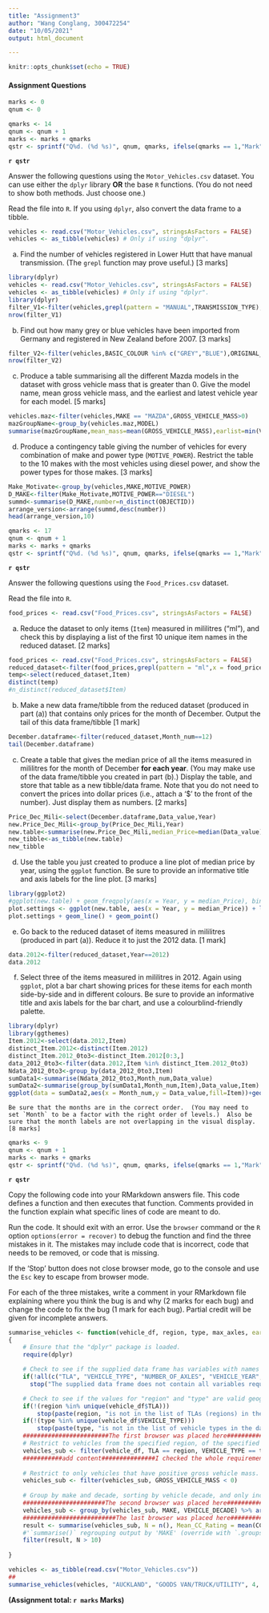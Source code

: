 ---
title: "Assignment3"
author: "Wang Conglang, 300472254"
date: "10/05/2021"
output: html_document

---

```{r setup, include=FALSE}
knitr::opts_chunk$set(echo = TRUE)
```

#### Assignment Questions   

```{r include = FALSE}
marks <- 0
qnum <- 0
```

```{r include = FALSE}
qmarks <- 14
qnum <- qnum + 1
marks <- marks + qmarks
qstr <- sprintf("Q%d. (%d %s)", qnum, qmarks, ifelse(qmarks == 1,"Mark", "Marks"))
```

**`r qstr`**

Answer the following questions using the `Motor_Vehicles.csv` dataset. You can use either the `dplyr` library **OR** the base `R` functions. (You do not need to show both methods.  Just choose one.)

Read the file into `R`. If you using `dplyr`, also convert the data frame to a tibble.

```{r comment = "", eval = FALSE}
vehicles <- read.csv("Motor_Vehicles.csv", stringsAsFactors = FALSE)
vehicles <- as_tibble(vehicles) # Only if using "dplyr".
```

a. Find the number of vehicles registered in Lower Hutt that have manual transmission.  (The `grepl` function may prove useful.) [3 marks]
```{r}
library(dplyr)
vehicles <- read.csv("Motor_Vehicles.csv", stringsAsFactors = FALSE)
vehicles <- as_tibble(vehicles) # Only if using "dplyr".
library(dplyr)
filter_V1<-filter(vehicles,grepl(pattern = "MANUAL",TRANSMISSION_TYPE),TLA=="LOWER HUTT CITY")
nrow(filter_V1)
```
b. Find out how many grey or blue vehicles have been imported from Germany and registered in New Zealand before 2007. [3 marks]
```{r}
filter_V2<-filter(vehicles,BASIC_COLOUR %in% c("GREY","BLUE"),ORIGINAL_COUNTRY == "GERMANY",FIRST_NZ_REGISTRATION_YEAR<2007)
nrow(filter_V2)
```
c. Produce a table summarising all the different Mazda models in the dataset with gross vehicle mass that is greater than 0. Give the model name, mean gross vehicle mass, and the earliest and latest vehicle year for each model. [5 marks]
```{r}
vehicles.maz<-filter(vehicles,MAKE == "MAZDA",GROSS_VEHICLE_MASS>0)
mazGroupName<-group_by(vehicles.maz,MODEL)
summarise(mazGroupName,mean_mass=mean(GROSS_VEHICLE_MASS),earlist=min(VEHICLE_YEAR),latest=max(VEHICLE_YEAR))
```
d. Produce a contingency table giving the number of vehicles for every combination of make and power type (`MOTIVE_POWER`). Restrict the table to the 10 makes with the most vehicles using diesel power, and show the power types for those makes. [3 marks]
```{r}
Make_Motivate<-group_by(vehicles,MAKE,MOTIVE_POWER)
D_MAKE<-filter(Make_Motivate,MOTIVE_POWER=="DIESEL")
summd<-summarise(D_MAKE,number=n_distinct(OBJECTID))
arrange_version<-arrange(summd,desc(number))
head(arrange_version,10)
```

```{r include = FALSE}
qmarks <- 17
qnum <- qnum + 1
marks <- marks + qmarks
qstr <- sprintf("Q%d. (%d %s)", qnum, qmarks, ifelse(qmarks == 1,"Mark", "Marks"))
```

**`r qstr`**

Answer the following questions using the `Food_Prices.csv` dataset.

Read the file into `R`.

```{r comment = "", eval = FALSE}
food_prices <- read.csv("Food_Prices.csv", stringsAsFactors = FALSE)
```

a. Reduce the dataset to only items (`Item`) measured in mililitres ("ml"), and check this by displaying a list of the first 10 unique item names in the reduced dataset. [2 marks]
```{r}
food_prices <- read.csv("Food_Prices.csv", stringsAsFactors = FALSE)
reduced_dataset<-filter(food_prices,grepl(pattern = "ml",x = food_prices$Item))
temp<-select(reduced_dataset,Item)
distinct(temp)
#n_distinct(reduced_dataset$Item)
```
b. Make a new data frame/tibble from the reduced dataset (produced in part (a)) that contains only prices for the month of December.  Output the tail of this data frame/tibble [1 mark]
```{r}
December.dataframe<-filter(reduced_dataset,Month_num==12)
tail(December.dataframe)
```
c. Create a table that gives the median price of all the items measured in mililitres for the month of December **for each year**.  (You may make use of the data frame/tibble you created in part (b).)  Display the table, and store that table as a new tibble/data frame. Note that you do not need to convert the prices into dollar prices (i.e., attach a '\$' to the front of the number).  Just display them as numbers. [2 marks]
```{r}
Price_Dec_Mili<-select(December.dataframe,Data_value,Year)
new.Price_Dec_Mili<-group_by(Price_Dec_Mili,Year)
new.table<-summarise(new.Price_Dec_Mili,median_Price=median(Data_value),.groups = "keep")
new_tibble<-as_tibble(new.table)
new_tibble

```
d. Use the table you just created to produce a line plot of median price by year, using the `ggplot` function. Be sure to provide an informative title and axis labels for the line plot. [3 marks]
```{r}

library(ggplot2)
#ggplot(new.table) + geom_freqpoly(aes(x = Year, y = median_Price), binwidth = 5) + labs(x = "Year", y = "Median Price")
plot.settings <- ggplot(new.table, aes(x = Year, y = median_Price)) + labs(x = "Year", y = "Median Price",title = "median Price & year diagram") + theme_classic()
plot.settings + geom_line() + geom_point()

```
e. Go back to the reduced dataset of items measured in mililitres (produced in part (a)). Reduce it to just the 2012 data. [1 mark]
```{r}
data.2012<-filter(reduced_dataset,Year==2012)
data.2012
```
f. Select three of the items measured in mililitres in 2012. Again using `ggplot`, plot a bar chart showing prices for these items for each month side-by-side and in different colours. Be sure to provide an informative title and axis labels for the bar chart, and use a colourblind-friendly palette.
```{r}
library(dplyr)
library(ggthemes)
Item.2012<-select(data.2012,Item)
distinct_Item.2012<-distinct(Item.2012)
distinct_Item.2012_0to3<-distinct_Item.2012[0:3,]
data_2012_0to3<-filter(data.2012,Item %in% distinct_Item.2012_0to3)
Ndata_2012_0to3<-group_by(data_2012_0to3,Item)
sumData1<-summarise(Ndata_2012_0to3,Month_num,Data_value)
sumData2<-summarise(group_by(sumData1,Month_num,Item),Data_value,Item)
ggplot(data = sumData2,aes(x = Month_num,y = Data_value,fill=Item))+geom_col( position = 'dodge',width = 0.5)+scale_fill_colorblind()
```

    Be sure that the months are in the correct order.  (You may need to set `Month` to be a factor with the right order of levels.)  Also be sure that the month labels are not overlapping in the visual display. [8 marks]

```{r include = FALSE}
qmarks <- 9
qnum <- qnum + 1
marks <- marks + qmarks
qstr <- sprintf("Q%d. (%d %s)", qnum, qmarks, ifelse(qmarks == 1,"Mark", "Marks"))
```

**`r qstr`**

Copy the following code into your RMarkdown answers file. This code defines a function and then executes that function. Comments provided in the function explain what specific lines of code are meant to do.

Run the code.  It should exit with an error. Use the `browser` command or the `R` option `options(error = recover)` to debug the function and find the three mistakes in it. The mistakes may include code that is incorrect, code that needs to be removed, or code that is missing.

If the 'Stop' button does not close browser mode, go to the console and use the `Esc` key to escape from browser mode.

For each of the three mistakes, write a comment in your RMarkdown file explaining where you think the bug is and why (2 marks for each bug) and change the code to fix the bug (1 mark for each bug).  Partial credit will be given for incomplete answers.

```{r, eval = FALSE}
summarise_vehicles <- function(vehicle_df, region, type, max_axles, earliest_year = min(vehicles$VEHICLE_YEAR))
{
    # Ensure that the "dplyr" package is loaded.
    require(dplyr)

    # Check to see if the supplied data frame has variables with names matching those to be used in the function
    if(!all(c("TLA", "VEHICLE_TYPE", "NUMBER_OF_AXLES", "VEHICLE_YEAR", "BASIC_COLOUR", "BODY_TYPE", "MODEL", "MAKE", "CC_RATING", "GROSS_VEHICLE_MASS") %in% names(vehicle_df)))
      stop("The supplied data frame does not contain all variables required for this function to execute correctly.")

    # Check to see if the values for "region" and "type" are valid geographic regions and vehicle types
    if(!(region %in% unique(vehicle_df$TLA)))
        stop(paste(region, "is not in the list of TLAs (regions) in the dataset."))
    if(!(type %in% unique(vehicle_df$VEHICLE_TYPE)))
        stop(paste(type, "is not in the list of vehicle types in the dataset."))
    ########################The first browser was placed here################################
    # Restrict to vehicles from the specified region, of the specified vehicle type, with no more axles than the specified maximum number of axles, and for years starting in the earliest specified year.  Add a new variable that records the decade corresponding to the entry.
    vehicles_sub <- filter(vehicle_df, TLA == region, VEHICLE_TYPE == type, NUMBER_OF_AXLES <= max_axles, VEHICLE_YEAR >= earliest_year) %>% mutate(VEHICLE_DECADE = floor(VEHICLE_YEAR / 10) * 10)#######################The first bug I've discovered using the browser#####
    ###########add content###############I checked the whole requirement list and csv database without finding any cylinder contents, so I remove the NUMBER_OF_CYLINDERS > 3
  
    # Restrict to only vehicles that have positive gross vehicle mass.
    vehicles_sub <- filter(vehicles_sub, GROSS_VEHICLE_MASS < 0)
    
    # Group by make and decade, sorting by vehicle decade, and only include car colour, body type, model, make, decade CC rating, and gross vehicle mass.
    #######################The second browser was placed here################################
    vehicles_sub <- group_by(vehicles_sub, MAKE, VEHICLE_DECADE) %>% arrange(VEHICLE_DECADE) %>% select(BASIC_COLOUR, BODY_TYPE, MODEL, MAKE, VEHICLE_DECADE, CC_RATING, GROSS_VEHICLE_MASS)#"Can't subset columns that don't exist.x Column `BODY_type` doesn't exist." is what the debugger says, so I checked the database, then I figured out that the case for that "type" should be capital.
    ##########################The last browser was placed here###############################
    result <- summarise(vehicles_sub, N = n(), Mean_CC_Rating = mean(CC_RATING),.groups = "keep")
    #'`summarise()` regrouping output by 'MAKE' (override with `.groups` argument)' is what the debugger says, so I use the ".groups" to override
    filter(result, N > 10)
    
}

vehicles <- as_tibble(read.csv("Motor_Vehicles.csv"))
##
summarise_vehicles(vehicles, "AUCKLAND", "GOODS VAN/TRUCK/UTILITY", 4, 2000) 
```

**(Assignment total: `r marks` Marks)**
